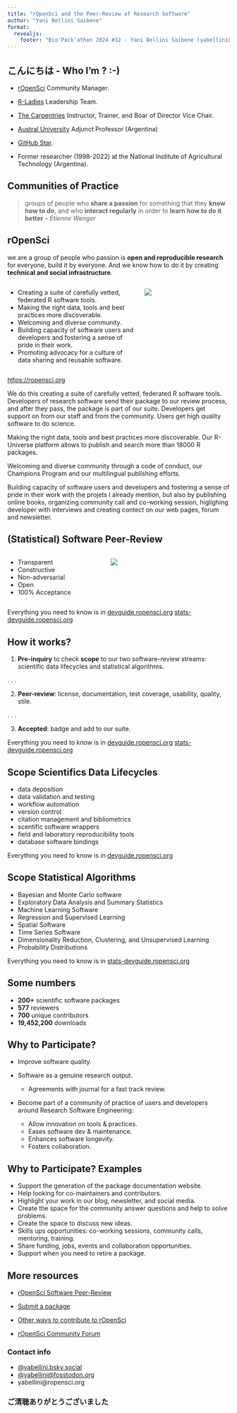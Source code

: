 ```yaml
---
title: "rOpenSci and the Peer-Review of Research Software"
author: "Yani Bellini Saibene"
format: 
  revealjs:
    footer: "Bio'Pack'athon 2024 #12 - Yani Bellini Saibene (yabellini@ropensci.org)"
---
```


## こんにちは - Who I'm ? :-) 

* [rOpenSci](https://rladies.org) Community Manager.

* [R-Ladies](https://rladies.org) Leadership Team.

* [The Carpentries](https://carpentries.org) Instructor, Trainer, and Boar of Director Vice Chair. 

* [Austral University](https://www.austral.edu.ar) Adjunct Professor (Argentina)

* [GitHub Star](https://stars.github.com/profiles/yabellini/).

* Former researcher (1998-2022) at the National Institute of Agricultural Technology (Argentina).

## Communities of Practice

> groups of people who **share a 
passion** for something that they **know 
how to do**, and who **interact regularly** 
in order to **learn how to do it better** -- _Etienne Wenger_

## rOpenSci {.smaller}

we are a group of people who passion is __open and reproducible research__ for everyone, build it by everyone. And we know how to do it by creating __technical and social infrastructure__. 

:::: {.columns}

::: {.column width="60%"}
::: {.incremental}
- Creating a suite of carefully vetted, federated R software tools.
- Making the right data, tools and best practices more discoverable.
- Welcoming and diverse community.
- Building capacity of software users and developers and fostering a sense of pride in their work. 
- Promoting advocacy for a culture of data sharing and reusable software.
:::
:::

::: {.column width="40%"}
![](images/computadora_dos.png) 
:::

::::

::: footer
<https://ropensci.org>
:::

::: {.notes}
We do this creating a suite of carefully vetted, federated R software tools. Developers of research software send their package to our review process, and after they pass, the package is part of our suite. Developers get support on from our staff and from the community. Users get high quality software to do science.

Making the right data, tools and best practices more discoverable. Our R-Universe platform allows to publish and search more than 18000 R packages. 

Welcoming and diverse community through a code of conduct, our Champions Program and our multilingual publishing efforts. 

Building capacity of software users and developers and fostering a sense of pride in their work with the projets I already mention, but also by publishing online books, organizing community call and co-working session, higlighing developer with interviews and creating contect on our web pages, forum and newsletter.
:::
 
## (Statistical) Software Peer-Review

:::: {.columns}

::: {.column }
::: {.incremental}

* Transparent
* Constructive 
* Non-adversarial 
* Open
* 100% Acceptance  

:::
:::

::: {.column width="40%"}
::: {.incremental}
![](images/devguide-cover.png) 
:::
:::

::::

::: footer
Everything you need to know is in [devguide.ropensci.org](https://devguide.ropensci.org/) [stats-devguide.ropensci.org](https://stats-devguide.ropensci.org/)
:::

## How it works?

1. **Pre-inquiry** to check **scope** to our two software-review streams: scientific data lifecycles and statistical algorithms.

. . .

2. **Peer-review**: license, documentation, test coverage, usability, quality, stile.

. . .

3. **Accepted**: badge and add to our suite.

::: footer
Everything you need to know is in [devguide.ropensci.org](https://devguide.ropensci.org/) [stats-devguide.ropensci.org](https://stats-devguide.ropensci.org/)
:::

## Scope Scientifics Data Lifecycles

* data deposition
* data validation and testing
* workflow automation
* version control
* citation management and bibliometrics
* scentific software wrappers
* field and laboratory reproducibility tools
* database software bindings

::: footer
Everything you need to know is in [devguide.ropensci.org](https://devguide.ropensci.org/) 
:::

## Scope Statistical Algorithms

* Bayesian and Monte Carlo software
* Exploratory Data Analysis and Summary Statistics
* Machine Learning Software
* Regression and Supervised Learning
* Spatial Software
* Time Series Software
* Dimensionality Reduction, Clustering, and Unsupervised Learning
* Probability Distributions

::: footer
Everything you need to know is in [stats-devguide.ropensci.org](https://stats-devguide.ropensci.org/)
:::

## Some numbers 

* **200+** scientific software packages 
* **577** reviewers
* **700** unique contributors
* **19,452,200** downloads

## Why to Participate?

::: incremental

* Improve software quality.

* Software as a genuine research output.
  * Agreements with journal for a fast track review. 

* Become part of a community of practice of users and developers around Research Software Engineering:
  * Allow innovation on tools & practices.
  * Eases software dev & maintenance.
  * Enhances software longevity.
  * Fosters collaboration.
  
:::  

## Why to Participate? Examples {.smaller}

::: incremental

* Support the generation of the package documentation website.
* Help looking for co-maintainers and contributors.
* Highlight your work in our blog, newsletter, and social media.
* Create the space for the community answer questions and help to solve problems.
* Create the space to discuss new ideas.
* Skills ups opportunities: co-working sessions, community calls, mentoring, training.
* Share funding, jobs, events and collaboration opportunities.
* Support when you need to retire a package.

:::

## More resources {.smaller}

* [rOpenSci Software Peer-Review](https://ropensci.org/software-review/)

* [Submit a package](https://github.com/ropensci/software-review)

* [Other ways to contribute to rOpenSci](https://contributing.ropensci.org)

* [rOpenSci Community Forum](https://discuss.ropensci.org)

### Contact info
* [@yabellini.bsky.social](https://bsky.app/profile/yabellini.bsky.social)
* [@yabellini@fosstodon.org](https://fosstodon.org/@yabellini)
* yabellini@ropensci.org 


### ご清聴ありがとうございました

